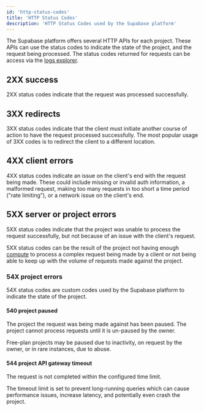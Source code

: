 ```yaml
---
id: 'http-status-codes'
title: 'HTTP Status Codes'
description: 'HTTP Status Codes used by the Supabase platform'
---
```


The Supabase platform offers several HTTP APIs for each project. These APIs can use the status codes to indicate the state of the project, and the request being processed. The status codes returned for requests can be access via the [logs explorer](../platform/logs#logs-explorer).

## 2XX success

2XX status codes indicate that the request was processed successfully.

## 3XX redirects

3XX status codes indicate that the client must initiate another course of action to have the request processed successfully. The most popular usage of 3XX codes is to redirect the client to a different location.

## 4XX client errors

4XX status codes indicate an issue on the client's end with the request being made. These could include missing or invalid auth information, a malformed request, making too many requests in too short a time period ("rate limiting"), or a network issue on the client's end.

## 5XX server or project errors

5XX status codes indicate that the project was unable to process the request successfully, but not because of an issue with the client's request.

5XX status codes can be the result of the project not having enough [compute](/docs/guides/platform/compute-add-ons) to process a complex request being made by a client or not being able to keep up with the volume of requests made against the project.

### 54X project errors

54X status codes are custom codes used by the Supabase platform to indicate the state of the project.

#### 540 project paused

The project the request was being made against has been paused. The project cannot process requests until it is un-paused by the owner.

Free-plan projects may be paused due to inactivity, on request by the owner, or in rare instances, due to abuse.

#### 544 project API gateway timeout

The request is not completed within the configured time limit.

The timeout limit is set to prevent long-running queries which can cause performance issues, increase latency, and potentially even crash the project.
